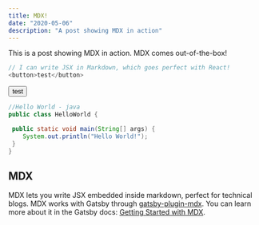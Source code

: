 ```yaml
---
title: MDX!
date: "2020-05-06"
description: "A post showing MDX in action"
---
```


This is a post showing MDX in action. MDX comes out-of-the-box!

```js
// I can write JSX in Markdown, which goes perfect with React!
<button>test</button>
```
<button>test</button>


```java
//Hello World - java
public class HelloWorld {

 public static void main(String[] args) {
    System.out.println("Hello World!");
 }
}
```



## MDX

MDX lets you write JSX embedded inside markdown, perfect for technical blogs. MDX works with Gatsby through [gatsby-plugin-mdx](https://www.gatsbyjs.org/packages/gatsby-plugin-mdx/). You can learn more about it in the Gatsby docs: [Getting Started with MDX](https://www.gatsbyjs.org/docs/mdx/getting-started/).
